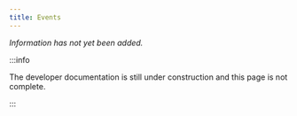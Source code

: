 ```yaml
---
title: Events
---
```


_Information has not yet been added._

:::info

The developer documentation is still under construction and this page is not complete.

:::
